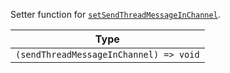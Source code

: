 Setter function for [`setSendThreadMessageInChannel`](../../../contexts/message_input_context.mdx#setsendthreadmessageinchannel).

| Type |
| - |
| `(sendThreadMessageInChannel) => void` |
